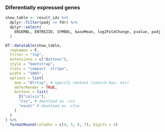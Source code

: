 ### Diferentially expressed genes

```r
show_table <- result_ids %>%
  dplyr::filter(padj <= fdr) %>%
  dplyr::select(
    ENSEMBL, ENTREZID, SYMBOL, baseMean, log2FoldChange, pvalue, padj
  )

DT::datatable(show_table,
  rownames = F,
  filter = "top",
  extensions = c("Buttons"),
  style = "bootstrap",
  class = "compact  stripe",
  width = "100%",
  options = list(
    dom = "Blrtip", # specify content (search box, etc)
    deferRender = TRUE,
    buttons = list(
      I("colvis"),
      "csv", # download as .csv
      "excel" # download as .xlsx
    )
  )
) %>%
  formatRound(columns = c(4, 5, 6, 7), digits = 4)
```
